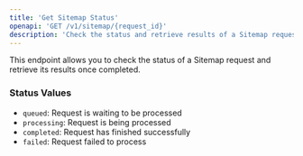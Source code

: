```yaml
---
title: 'Get Sitemap Status'
openapi: 'GET /v1/sitemap/{request_id}'
description: 'Check the status and retrieve results of a Sitemap request.'
---
```


This endpoint allows you to check the status of a Sitemap request and retrieve its results once completed.

### Status Values
- `queued`: Request is waiting to be processed
- `processing`: Request is being processed
- `completed`: Request has finished successfully
- `failed`: Request failed to process
